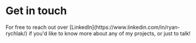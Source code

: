 

<h1 class="desktop">Get in touch</h1>

<p class="desktop">
For free to reach out over [LinkedIn](https://www.linkedin.com/in/ryan-rychlak/) if you'd like to know more about any of my projects, or just to talk!
</p>
